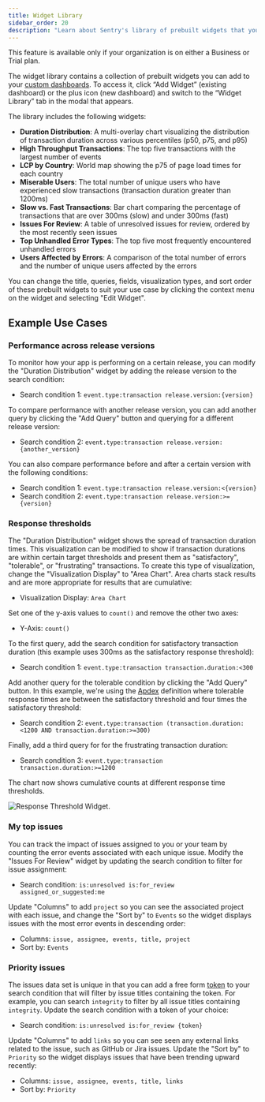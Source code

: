 ```yaml
---
title: Widget Library
sidebar_order: 20
description: "Learn about Sentry's library of prebuilt widgets that you can use in your custom dashboards."
---
```


<Note>

This feature is available only if your organization is on either a Business or Trial plan.

</Note>

The widget library contains a collection of prebuilt widgets you can add to your [custom dashboards](/product/dashboards/customize-dashboards/). To access it, click “Add Widget” (existing dashboard) or the plus icon (new dashboard) and switch to the “Widget Library” tab in the modal that appears.

The library includes the following widgets:

- **Duration Distribution**: A multi-overlay chart visualizing the distribution of transaction duration across various percentiles (p50, p75, and p95)
- **High Throughput Transactions**: The top five transactions with the largest number of events
- **LCP by Country**: World map showing the p75 of page load times for each country
- **Miserable Users**: The total number of unique users who have experienced slow transactions (transaction duration greater than 1200ms)
- **Slow vs. Fast Transactions**: Bar chart comparing the percentage of transactions that are over 300ms (slow) and under 300ms (fast)
- **Issues For Review**: A table of unresolved issues for review, ordered by the most recently seen issues
- **Top Unhandled Error Types**: The top five most frequently encountered unhandled errors
- **Users Affected by Errors**: A comparison of the total number of errors and the number of unique users affected by the errors

You can change the title, queries, fields, visualization types, and sort order of these prebuilt widgets to suit your use case by clicking the context menu on the widget and selecting "Edit Widget".

## Example Use Cases

### Performance across release versions

To monitor how your app is performing on a certain release, you can modify the "Duration Distribution" widget by adding the release version to the search condition:

- Search condition 1: `event.type:transaction release.version:{version}`

To compare performance with another release version, you can add another query by clicking the "Add Query" button and querying for a different release version:

- Search condition 2: `event.type:transaction release.version:{another_version}`

You can also compare performance before and after a certain version with the following conditions:

- Search condition 1: `event.type:transaction release.version:<{version}`
- Search condition 2: `event.type:transaction release.version:>={version}`


### Response thresholds

The "Duration Distribution" widget shows the spread of transaction duration times. This visualization can be modified to show if transaction durations are within certain target thresholds and present them as "satisfactory", "tolerable", or "frustrating" transactions. To create this type of visualization, change the "Visualization Display" to "Area Chart". Area charts stack results and are more appropriate for results that are cumulative:

- Visualization Display: `Area Chart`

Set one of the y-axis values to `count()` and remove the other two axes:

- Y-Axis: `count()`

To the first query, add the search condition for satisfactory transaction duration (this example uses 300ms as the satisfactory response threshold):

- Search condition 1: `event.type:transaction transaction.duration:<300`

Add another query for the tolerable condition by clicking the "Add Query" button. In this example, we're using the [Apdex](/product/performance/metrics/#apdex) definition where tolerable response times are between the satisfactory threshold and four times the satisfactory threshold:

- Search condition 2: `event.type:transaction (transaction.duration:<1200 AND transaction.duration:>=300)`

Finally, add a third query for for the frustrating transaction duration:

- Search condition 3: `event.type:transaction transaction.duration:>=1200`

The chart now shows cumulative counts at different response time thresholds.

![Response Threshold Widget.](dashboard-response-threshold-widget.png)

### My top issues

You can track the impact of issues assigned to you or your team by counting the error events associated with each unique issue. Modify the "Issues For Review" widget by updating the search condition to filter for issue assignment:

- Search condition: `is:unresolved is:for_review assigned_or_suggested:me`

Update "Columns" to add `project` so you can see the associated project with each issue, and change the "Sort by" to `Events` so the widget displays issues with the most error events in descending order:

- Columns: `issue, assignee, events, title, project`
- Sort by: `Events`

### Priority issues

The issues data set is unique in that you can add a free form [token](/product/sentry-basics/search/#syntax) to your search condition that will filter by issue titles containing the token. For example, you can search `integrity` to filter by all issue titles containing `integrity`. Update the search condition with a token of your choice:

- Search condition: `is:unresolved is:for_review {token}`

Update "Columns" to add `links` so you can see seen any external links related to the issue, such as GitHub or Jira issues. Update the "Sort by" to `Priority` so the widget displays issues that have been trending upward recently:

- Columns: `issue, assignee, events, title, links`
- Sort by: `Priority`
